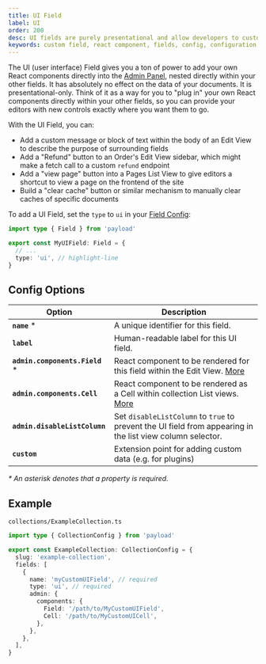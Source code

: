 ```yaml
---
title: UI Field
label: UI
order: 200
desc: UI fields are purely presentational and allow developers to customize the Admin Panel to a very fine degree, including adding actions and other functions.
keywords: custom field, react component, fields, config, configuration, documentation, Content Management System, cms, headless, javascript, node, react, nextjs
---
```


The UI (user interface) Field gives you a ton of power to add your own React components directly into the [Admin Panel](../admin/overview), nested directly within your other fields. It has absolutely no effect on the data of your documents. It is presentational-only. Think of it as a way for you to "plug in" your own React components directly within your other fields, so you can provide your editors with new controls exactly where you want them to go.

With the UI Field, you can:

- Add a custom message or block of text within the body of an Edit View to describe the purpose of surrounding fields
- Add a "Refund" button to an Order's Edit View sidebar, which might make a fetch call to a custom `refund` endpoint
- Add a "view page" button into a Pages List View to give editors a shortcut to view a page on the frontend of the site
- Build a "clear cache" button or similar mechanism to manually clear caches of specific documents

To add a UI Field, set the `type` to `ui` in your [Field Config](./overview):

```ts
import type { Field } from 'payload'

export const MyUIField: Field = {
  // ...
  type: 'ui', // highlight-line
}
```

## Config Options

| Option                          | Description                                                                                                         |
| ------------------------------- | ------------------------------------------------------------------------------------------------------------------- |
| **`name`** \*                   | A unique identifier for this field.                                                                                 |
| **`label`**                     | Human-readable label for this UI field.                                                                             |
| **`admin.components.Field`** \* | React component to be rendered for this field within the Edit View. [More](../admin/components/#field)    |
| **`admin.components.Cell`**     | React component to be rendered as a Cell within collection List views. [More](../admin/components/#field) |
| **`admin.disableListColumn`**   | Set `disableListColumn` to `true` to prevent the UI field from appearing in the list view column selector.          |
| **`custom`**                    | Extension point for adding custom data (e.g. for plugins)                                                           |

_\* An asterisk denotes that a property is required._

## Example

`collections/ExampleCollection.ts`

```ts
import type { CollectionConfig } from 'payload'

export const ExampleCollection: CollectionConfig = {
  slug: 'example-collection',
  fields: [
    {
      name: 'myCustomUIField', // required
      type: 'ui', // required
      admin: {
        components: {
          Field: '/path/to/MyCustomUIField',
          Cell: '/path/to/MyCustomUICell',
        },
      },
    },
  ],
}
```
